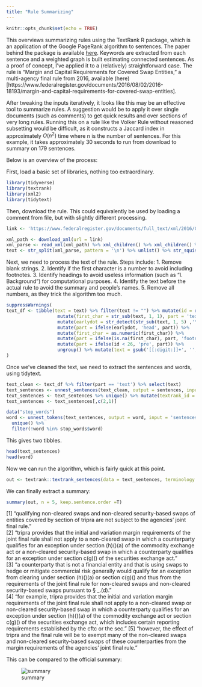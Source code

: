 ```yaml
---
title: "Rule Summarizing"
---
```


```r
knitr::opts_chunk$set(echo = TRUE)
```

This overviews summarizing rules using the TextRank R package, which is an application of the Google PageRank algorithm to sentences. The paper behind the package is available [here](https://web.eecs.umich.edu/~mihalcea/papers/mihalcea.emnlp04.pdf). Keywords are extracted from each sentence and a weighted graph is built estimating connected sentences. As a proof of concept, I've applied it to a (relatively) straightforward case. The rule is "Margin and Capital Requirements for Covered Swap Entities," a multi-agency final rule from 2016, available (here)[https://www.federalregister.gov/documents/2016/08/02/2016-18193/margin-and-capital-requirements-for-covered-swap-entities]. 

After tweaking the inputs iteratively, it looks like this may be an effective tool to summarize rules. A suggestion would be to apply it over single documents (such as comments) to get quick results and over sections of very long rules. Running this on a rule like the Volker Rule without reasoned subsetting would be difficult, as it constructs a Jaccard index in approximately $O(n^2)$ time where n is the number of sentences. For this example, it takes approximately 30 seconds to run from download to summary on 179 sentences.

Below is an overview of the process:

First, load a basic set of libraries, nothing too extraordinary.
```r
library(tidyverse)
library(textrank)
library(xml2)
library(tidytext)
```



Then, download the rule. This could equivalently be used by loading a comment from file, but with slightly different processing.
```r
link <- 'https://www.federalregister.gov/documents/full_text/xml/2016/08/02/2016-18193.xml'

xml_path <- download_xml(url = link)
xml_parse <- read_xml(xml_path) %>% xml_children() %>% xml_children() %>% xml_text()
text <- str_split(xml_parse, pattern = '\n') %>% unlist() %>% str_squish()
```

Next, we need to process the text of the rule. Steps include:
1. Remove blank strings.
2. Identify if the first character is a number to avoid including footnotes.
3. Identify headings to avoid useless information (such as "I. Background") for computational purposes.
4. Identify the text before the actual rule to avoid the summary and people's names.
5. Remove all numbers, as they trick the algorithm too much.

```r
suppressWarnings(
text_df <- tibble(text = text) %>% filter(text != "") %>% mutate(id = row_number()) %>% 
                   mutate(first_char = str_sub(text, 1, 1), part = 'text') %>%  rowwise() %>% 
                   mutate(earlydot = str_detect(str_sub(text, 1, 5) ,'\\.')) %>% 
                   mutate(part = ifelse(earlydot, 'head', part)) %>% 
                   mutate(first_char = as.numeric(first_char)) %>%
                   mutate(part = ifelse(is.na(first_char), part, 'footnote')) %>% 
                   mutate(part = ifelse(id < 26, 'pre', part)) %>% 
                   ungroup() %>% mutate(text = gsub('[[:digit:]]+', '', text))
)
```
              
Once we've cleaned the text, we need to extract the sentences and words, using tidytext.    
```r
text_clean <- text_df %>% filter(part == 'text') %>% select(text)
text_sentences <- unnest_sentences(text_clean, output = sentences, input = text)
text_sentences <- text_sentences %>% unique() %>% mutate(textrank_id = row_number()) 
text_sentences <- text_sentences[,c(2,1)]

data("stop_words")
word <- unnest_tokens(text_sentences, output = word, input = 'sentences') %>% 
  unique() %>% 
  filter(!word %in% stop_words$word)
```

This gives two tibbles.
```r
head(text_sentences)
head(word)
```

Now we can run the algorithm, which is fairly quick at this point.
```r
out <- textrank::textrank_sentences(data = text_sentences, terminology = word)
```

We can finally extract a summary:
```r
summary(out, n = 5, keep.sentence.order =T)
```

[1] "qualifying non-cleared swaps and non-cleared security-based swaps of entities covered by section  of tripra are not subject to the agencies' joint final rule."                                                                                                                                                                                                                                                              
[2] "tripra provides that the initial and variation margin requirements of the joint final rule shall not apply to a non-cleared swap in which a counterparty qualifies for an exception under section (h)()(a) of the commodity exchange act or a non-cleared security-based swap in which a counterparty qualifies for an exception under section c(g)() of the securities exchange act."                                       
[3] "a counterparty that is not a financial entity  and that is using swaps to hedge or mitigate commercial risk generally would qualify for an exception from clearing under section (h)()(a) or section c(g)() and thus from the requirements of the joint final rule for non-cleared swaps and non-cleared security-based swaps pursuant to § _.(d)."                                                                          
[4] "for example, tripra provides that the initial and variation margin requirements of the joint final rule shall not apply to a non-cleared swap or non-cleared security-based swap in which a counterparty qualifies for an exception under section (h)()(a) of the commodity exchange act or section c(g)() of the securities exchange act, which includes certain reporting requirements established by the cftc or the sec."
[5] "however, the effect of tripra and the final rule will be to exempt many of the non-cleared swaps and non-cleared security-based swaps of these counterparties from the margin requirements of the agencies' joint final rule." 

This can be compared to the official summary:

![summary](summary.PNG)


